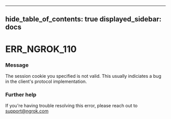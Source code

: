 

---
hide_table_of_contents: true
displayed_sidebar: docs
---


# ERR_NGROK_110

### Message
The session cookie you specified is not valid.
This usually indiciates a bug in the client's protocol implementation.

<ErrorDetails error="err_ngrok_110" />



### Further help
If you're having trouble resolving this error, please reach out to [support@ngrok.com](mailto:support@ngrok.com?subject=Help%20with%20ERR_NGROK_110)

